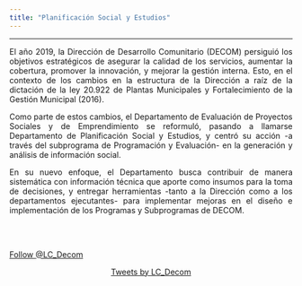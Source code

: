 ```yaml
---
title: "Planificación Social y Estudios"
---
```


---

<p align="justify">El año 2019, la Dirección de Desarrollo Comunitario (DECOM) persiguió los objetivos estratégicos de asegurar la calidad de los servicios, aumentar la cobertura, promover la innovación, y mejorar la gestión interna. Esto, en el contexto de los cambios en la estructura de la Dirección a raíz de la dictación de la ley 20.922 de Plantas Municipales y Fortalecimiento de la Gestión Municipal (2016).</p>

<p align="justify">Como parte de estos cambios, el Departamento de Evaluación de Proyectos Sociales y de Emprendimiento se reformuló, pasando a llamarse Departamento de Planificación Social y Estudios, y centró su acción -a través del subprograma de Programación y Evaluación- en la generación y análisis de información social.</p>

<p align="justify">En su nuevo enfoque, el Departamento busca contribuir de manera sistemática con información técnica que aporte como insumos para la toma de decisiones, y entregar herramientas -tanto a la Dirección como a los departamentos ejecutantes- para implementar mejoras en el diseño e implementación de los Programas y Subprogramas de DECOM.</p>
<br>
</br>
<p align="left">
<a href="https://twitter.com/LC_Decom?ref_src=twsrc%5Etfw" class="twitter-follow-button" data-show-count="false">Follow @LC_Decom</a><script async src="https://platform.twitter.com/widgets.js" charset="utf-8"></script></p>
<p align="center">
<a class="twitter-timeline" data-width="700" data-height="550" href="https://twitter.com/LC_Decom?ref_src=twsrc%5Etfw">Tweets by LC_Decom</a> <script async src="https://platform.twitter.com/widgets.js" charset="utf-8"></script></p>

